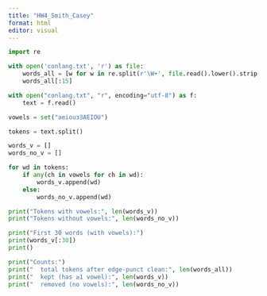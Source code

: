 ```yaml
---
title: "HW4_Smith_Casey"
format: html
editor: visual
---
```


```python
import re

with open('conlang.txt', 'r') as file:
    words_all = [w for w in re.split(r'\W+', file.read().lower().strip()) if w]
    words_all[:15]
```

```python
with open("conlang.txt", "r", encoding="utf-8") as f:
    text = f.read()

vowels = set("aeiouɜꞫAEIOU")   

tokens = text.split()

words_v = []       
words_no_v = []    

for wd in tokens:
    if any(ch in vowels for ch in wd):
        words_v.append(wd)
    else:
        words_no_v.append(wd)

print("Tokens with vowels:", len(words_v))
print("Tokens without vowels:", len(words_no_v))
```

```python
print("First 30 words (with vowels):")
print(words_v[:30])
print()

print("Counts:")
print("  total tokens after edge-punct clean:", len(words_all))
print("  kept (has ≥1 vowel):", len(words_v))
print("  removed (no vowels):", len(words_no_v))
```
